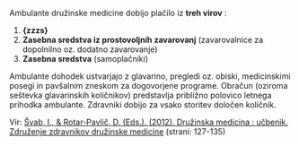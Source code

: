 

Ambulante družinske medicine dobijo plačilo iz **treh virov** :

1. **{zzzs}**
2. **Zasebna sredstva iz prostovoljnih zavarovanj** (zavarovalnice za dopolnilno oz. dodatno zavarovanje)
3. **Zasebna sredstva** (samoplačniki)

Ambulante dohodek ustvarjajo z glavarino, pregledi oz. obiski, medicinskimi posegi in pavšalnim zneskom za dogovorjene programe.
Obračun <DataTerm id="financing-gp-term-head-count-1" term="head-count" text="glavarine" /> (oziroma seštevka glavarinskih količnikov) predstavlja približno polovico letnega
prihodka ambulante. Zdravniki dobijo za vsako storitev določen količnik.

Vir: [Švab, I., & Rotar-Pavlič, D. (Eds.). (2012). Družinska medicina : učbenik. Združenje zdravnikov družinske medicine](https://plus.si.cobiss.net/opac7/bib/ukm/262524160?lang=SLV) (strani: 127-135)
